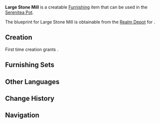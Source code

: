 {{Furnishing Infobox
|id             = 374305
|image          = Item Large Stone Mill.png
|category       = Outdoor Furnishing
|subcategory    = Table
|rarity         = 3
|adeptal_energy = 60
|load           = 35
|reduced_load   = 24
|description    = A traditional and highly efficient mill. Driving that barrel requires a great deal of power, which is usually where an attached waterwheel comes in.<br />However, the following legend exists in [[Qingce Village]]: that a [[Chongyun|certain thaumaturge]] once passed this way when he was stricken by some chronic malady. Needing some [[Mist Flower]] dust desperately, he turned the mill with his bare hands at a speed that far outmatched any waterwheel.
|blueprint      = [[Realm Depot]]
}}
'''Large Stone Mill''' is a creatable [[Furnishing]] item that can be used in the [[Serenitea Pot]].

The blueprint for Large Stone Mill is obtainable from the [[Realm Depot]] for {{Item|Realm Currency|24|x=160}}.

==Creation==
First time creation grants {{Item|Trust|24|x=60}}.
{{Recipe
|type = Creation
|time = 14h
|Fir Wood = 4
|Iron Chunk = 8
|sort = Fir Wood,Iron Chunk
}}

==Furnishing Sets==
{{Craft Usage}}

==Other Languages==
{{Other Languages
|default_hidden = 1
|en      = Large Stone Mill
|zhs     = 大型石制滚磨
|zhs_rm  = Dàxíng Shízhì Gǔnmó
|zht     = 大型石製滾磨
|zht_rm  = Dàxíng Shízhì Gǔnmó
|ja      = 大型の石造研磨台
|ja_rm   = Oogata no Sekizou Kenmadai{{Assumed}}
|ko      = 대형 석제 맷돌
|ko_rm   = 
|es      = Molino de piedra grande
|fr      = Grande meule en pierre
|ru      = Большая каменная мельница
|th      = หินโม่ขนาดใหญ่
|th_rm   = 
|vi      = Cối Xay Lớn
|de      = Große Steinmühle
|id      = Penggiling Besar dari Batu
|pt      = Moinho Grande de Pedra
}}

==Change History==
{{Change History|1.5}}

==Navigation==
{{Furnishing Navbox/Exterior|Outdoor Furnishing}}